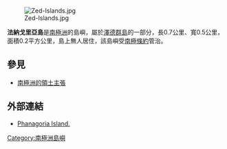 {{coord|62|26|03|S|60|09|46|W|display=title}}

[[Image:Zed-Islands.jpg|thumb]]

'''法納戈里亞島'''是[[南極洲|南極洲]]的島嶼，屬於[[澤德群島|澤德群島]]的一部分，長0.7公里、寬0.5公里，面積0.2平方公里，島上無人居住，該島嶼受[[南極條約|南極條約]]管治。

== 參見 ==
* [[南極洲的領土主張|南極洲的領土主張]]

==外部連結==
* [http://data.aad.gov.au/aadc/gaz/scar/display_name.cfm?gaz_id=136819 Phanagoria Island.] {{Wayback|url=http://data.aad.gov.au/aadc/gaz/scar/display_name.cfm?gaz_id=136819 |date=20211215141021 }}

{{南设得兰群岛}}

{{Antarctica-geo-stub}}

[[Category:南極洲島嶼|Category:南極洲島嶼]]